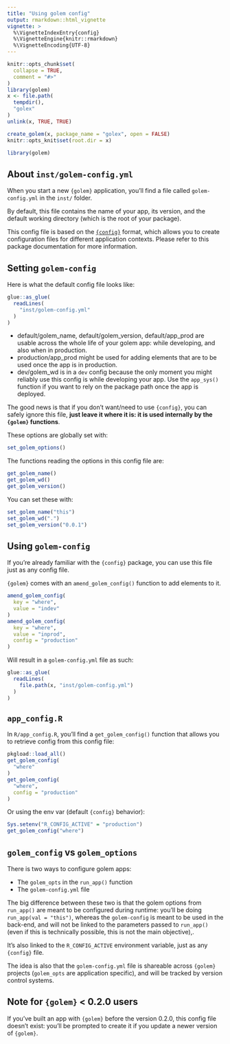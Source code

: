 ```yaml
---
title: "Using golem config"
output: rmarkdown::html_vignette
vignette: >
  %\VignetteIndexEntry{config}
  %\VignetteEngine{knitr::rmarkdown}
  %\VignetteEncoding{UTF-8}
---
```

  
```r
knitr::opts_chunk$set(
  collapse = TRUE,
  comment = "#>"
)
library(golem)
x <- file.path(
  tempdir(), 
  "golex"
)
unlink(x, TRUE, TRUE)

create_golem(x, package_name = "golex", open = FALSE)
knitr::opts_knit$set(root.dir = x)
```

```r
library(golem)
```

## About `inst/golem-config.yml`

When you start a new `{golem}` application, you'll find a file called `golem-config.yml` in the `inst/` folder. 

By default, this file contains the name of your app, its version, and the default working directory (which is the root of your package). 

This config file is based on the [`{config}`](https://github.com/rstudio/config) format, which allows you to create configuration files for different application contexts. Please refer to this package documentation for more information.

## Setting `golem-config`

Here is what the default config file looks like:

```r
glue::as_glue(
  readLines(
    "inst/golem-config.yml"
  )
)
```

+ default/golem_name, default/golem_version, default/app_prod are usable across the whole life of your golem app: while developing, and also when in production. 
+ production/app_prod might be used for adding elements that are to be used once the app is in production. 
+ dev/golem_wd is in a `dev` config because the only moment you might reliably use this config is while developing your app. Use the `app_sys()` function if you want to rely on the package path once the app is deployed.

The good news is that if you don't want/need to use `{config}`, you can safely ignore this file, __just leave it where it is: it is used internally by the `{golem}` functions__.

These options are globally set with: 

```r
set_golem_options()
```

The functions reading the options in this config file are: 

```r
get_golem_name()
get_golem_wd()
get_golem_version()
```

You can set these with: 

```r
set_golem_name("this")
set_golem_wd(".")
set_golem_version("0.0.1")
```


## Using `golem-config`

If you're already familiar with the `{config}` package, you can use this file just as any config file. 

`{golem}` comes with an `amend_golem_config()` function to add elements to it.

```r
amend_golem_config(
  key = "where", 
  value = "indev"
)
amend_golem_config(
  key = "where", 
  value = "inprod", 
  config = "production"
)
```

Will result in a `golem-config.yml` file as such:

```r
glue::as_glue(
  readLines(
    file.path(x, "inst/golem-config.yml")
  )
)
```

## `app_config.R`

In `R/app_config.R`, you'll find a `get_golem_config()` function that allows you to retrieve config from this config file: 

```r
pkgload::load_all()
get_golem_config(
  "where"
)
get_golem_config(
  "where", 
  config = "production"
)
```

Or using the env var (default `{config}` behavior): 

```r
Sys.setenv("R_CONFIG_ACTIVE" = "production")
get_golem_config("where")
```

## `golem_config` vs `golem_options`

There is two ways to configure golem apps: 

+ The `golem_opts` in the `run_app()` function 
+ The `golem-config.yml` file
 
The big difference between these two is that the golem options from `run_app()` are meant to be configured during runtime: you'll be doing `run_app(val = "this")`, whereas the `golem-config` is meant to be used in the back-end, and will not be linked to the parameters passed to `run_app()` (even if this is technically possible, this is not the main objective),. 

It's also linked to the `R_CONFIG_ACTIVE` environment variable, just as any `{config}` file. 

The idea is also that the `golem-config.yml` file is shareable across `{golem}` projects (`golem_opts` are application specific), and will be tracked by version control systems. 

## Note for `{golem}` < 0.2.0 users 

If you've built an app with `{golem}` before the version 0.2.0, this config file doesn't exist: you'll be prompted to create it if you update a newer version of `{golem}`. 